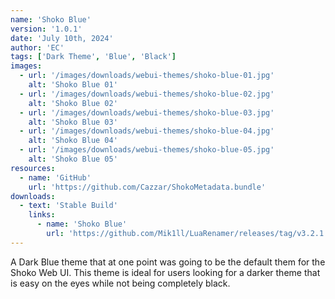 ```yaml
---
name: 'Shoko Blue'
version: '1.0.1'
date: 'July 10th, 2024'
author: 'EC'
tags: ['Dark Theme', 'Blue', 'Black']
images:
  - url: '/images/downloads/webui-themes/shoko-blue-01.jpg'
    alt: 'Shoko Blue 01'
  - url: '/images/downloads/webui-themes/shoko-blue-02.jpg'
    alt: 'Shoko Blue 02'
  - url: '/images/downloads/webui-themes/shoko-blue-03.jpg'
    alt: 'Shoko Blue 03'
  - url: '/images/downloads/webui-themes/shoko-blue-04.jpg'
    alt: 'Shoko Blue 04'
  - url: '/images/downloads/webui-themes/shoko-blue-05.jpg'
    alt: 'Shoko Blue 05'
resources:
  - name: 'GitHub'
    url: 'https://github.com/Cazzar/ShokoMetadata.bundle'
downloads:
  - text: 'Stable Build'
    links:
      - name: 'Shoko Blue'
        url: 'https://github.com/Mik1ll/LuaRenamer/releases/tag/v3.2.1'
---
```


A Dark Blue theme that at one point was going to be the default them for the Shoko Web UI. This theme is ideal for users
looking for a darker theme that is easy on the eyes while not being completely black.
